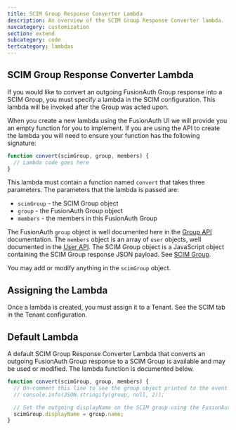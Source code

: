 ```yaml
---
title: SCIM Group Response Converter Lambda
description: An overview of the SCIM Group Response Converter lambda.
navcategory: customization
section: extend
subcategory: code
tertcategory: lambdas
---
```


## SCIM Group Response Converter Lambda

If you would like to convert an outgoing FusionAuth Group response into a SCIM Group, you must specify a lambda in the SCIM configuration. This lambda will be invoked after the Group was acted upon.

When you create a new lambda using the FusionAuth UI we will provide you an empty function for you to implement. If you are using the API to create the lambda you will need to ensure your function has the following signature:

```javascript
function convert(scimGroup, group, members) {
  // Lambda code goes here
}
```

This lambda must contain a function named `convert` that takes three parameters. The parameters that the lambda is passed are:

* `scimGroup` - the SCIM Group object
* `group` - the FusionAuth Group object
* `members` - the members in this FusionAuth Group

The FusionAuth `group` object is well documented here in the [Group API](/docs/apis/groups) documentation. The `members` object is an array of `user` objects, well documented in the [User API](/docs/apis/users). The SCIM Group object is a JavaScript object containing the SCIM Group response JSON payload. See [SCIM Group](https://datatracker.ietf.org/doc/html/rfc7643#section-4.2).

You may add or modify anything in the `scimGroup` object.

## Assigning the Lambda

Once a lambda is created, you must assign it to a Tenant. See the SCIM tab in the Tenant configuration.

## Default Lambda

A default SCIM Group Response Converter Lambda that converts an outgoing FusionAuth Group response to a SCIM Group is available and may be used or modified. The lambda function is documented below.

```javascript
function convert(scimGroup, group, members) {
  // Un-comment this line to see the group object printed to the event log
  // console.info(JSON.stringify(group, null, 2));

  // Set the outgoing displayName on the SCIM group using the FusionAuth group name.
  scimGroup.displayName = group.name;
}
```
